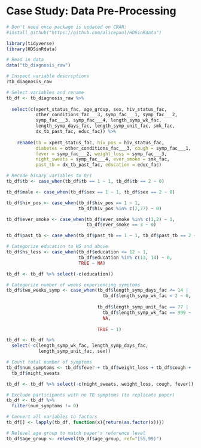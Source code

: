 # Case Study: Data Pre-Processing {#sec-cs-preprocessing}

```r
# Don't need once package is updated on CRAN:
#install_github("https://github.com/alicepaul/HDSinRdata")
```


```r
library(tidyverse)
library(HDSinRdata)

```

```r
# Read in data
data("tb_diagnosis_raw")

# Inspect variable descriptions
?tb_diagnosis_raw

```

```r
# Select variables and rename
tb_df <- tb_diagnosis_raw %>% 
  
  select(c(xpert_status_fac, age_group, sex, hiv_status_fac, 
           other_conditions_fac___3, symp_fac___1, symp_fac___2, 
           symp_fac___3, symp_fac___4, length_symp_wk_fac, 
           length_symp_days_fac, length_symp_unit_fac, smk_fac, 
           dx_tb_past_fac, educ_fac)) %>%
  
    rename(tb = xpert_status_fac, hiv_pos = hiv_status_fac,
           diabetes = other_conditions_fac___3, cough = symp_fac___1,
           fever = symp_fac___2, weight_loss = symp_fac___3,
           night_sweats = symp_fac___4, ever_smoke = smk_fac, 
           past_tb = dx_tb_past_fac, education = educ_fac)

```

```r
# Recode binary variables to 0/1
tb_df$tb <- case_when(tb_df$tb == 1 ~ 1, tb_df$tb == 2 ~ 0)

tb_df$male <- case_when(tb_df$sex == 1 ~ 1, tb_df$sex == 2 ~ 0)

tb_df$hiv_pos <- case_when(tb_df$hiv_pos == 1 ~ 1, 
                           tb_df$hiv_pos %in% c(2,77) ~ 0)

tb_df$ever_smoke <- case_when(tb_df$ever_smoke %in% c(1,2) ~ 1,
                              tb_df$ever_smoke == 3 ~ 0)

tb_df$past_tb <- case_when(tb_df$past_tb == 1 ~ 1, tb_df$past_tb == 2 ~ 0)

```

```r
# Categorize education to HS and above
tb_df$hs_less <- case_when(tb_df$education <= 12 ~ 1,
                           tb_df$education %in% c(13, 14) ~ 0,
                           TRUE ~ NA)

tb_df <- tb_df %>% select(-c(education))

```

```r
# Categorize number of weeks experiencing symptoms
tb_df$two_weeks_symp <- case_when(tb_df$length_symp_days_fac <= 14 |
                                    tb_df$length_symp_wk_fac < 2 ~ 0,
                                  
                                  tb_df$length_symp_unit_fac == 77 |
                                    tb_df$length_symp_wk_fac == 999 ~ 
                                    NA,
                                  
                                  TRUE ~ 1)

tb_df <- tb_df %>% 
  select(-c(length_symp_wk_fac, length_symp_days_fac, 
            length_symp_unit_fac, sex))

```

```r
# Count total number of symptoms
tb_df$num_symptoms <- tb_df$fever + tb_df$weight_loss + tb_df$cough + 
  tb_df$night_sweats

tb_df <- tb_df %>% select(-c(night_sweats, weight_loss, cough, fever))

```

```r
# Exclude participants with no TB symptoms (to replicate paper)
tb_df <- tb_df %>%
  filter(num_symptoms != 0)

```

```r
# Convert all variables to factors 
tb_df[] <- lapply(tb_df, function(x){return(as.factor(x))})

```

```r
# Relevel age group to match paper's reference level 
tb_df$age_group <- relevel(tb_df$age_group, ref="[55,99)")

```
